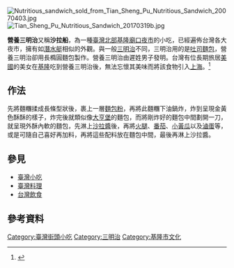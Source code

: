 {{Refimprove|time=2021-10-07T02:13:37+00:00}}
{{noteTA
|T=zh:營養三明治;zh-hans:营养三明治;zh-hk:營養三文治;zh-tw:營養三明治;
|1=zh-hans:三明治;zh-hk:三文治;zh-tw:三明治;
}}
[[File:Nutritious_sandwich_sold_from_Tian_Sheng_Pu_Nutritious_Sandwich_20070403.jpg|thumb]]
[[File:Tian_Sheng_Pu_Nutritious_Sandwich_20170319b.jpg|thumb]]

'''營養三明治'''又稱'''沙拉船'''，為一種[[臺灣北部|臺灣北部]][[基隆廟口夜市|基隆廟口夜市]]的小吃，已經遍佈台灣各大夜市，擁有如[[潛水艇|潛水艇]]相似的外觀。與一般[[三明治|三明治]]不同，三明治用的是[[吐司麵包|吐司麵包]]，營養三明治卻用長橢圓麵包製作。營養三明治由遲姓男子發明。台灣有位長期旅居[[美國|美國]]的美女在[[基隆|基隆]]吃到營養三明治後，無法忘懷其美味而將該食物引入[[上海|上海]]。<ref>{{cite news|url=https://news.ebc.net.tw/news/living/88568|title=時尚沙拉船！基隆營養三明治引進上海口味多|location=上海|publisher=東森新聞|date=December 2, 2017|access-date=July 9, 2021|archive-date=2021-07-09|archive-url=https://web.archive.org/web/20210709190019/https://news.ebc.net.tw/news/living/88568|dead-url=no}}</ref>

==作法==
先將麵糰揉成長條型狀後，裹上一層[[麵包粉|麵包粉]]，再將此麵糰下油鍋炸，炸到呈現金黃色酥酥的樣子，炸完後就類似像[[大亨堡|大亨堡]]的麵包，而將剛炸好的麵包中間劃開一刀，就呈現外酥內軟的麵包，先淋上[[美乃滋|沙拉醬]]後，再將[[火腿|火腿]]、[[番茄|番茄]]、[[黃瓜|小黃瓜]]以及[[滷蛋|滷蛋]]等，或是可隨自己喜好再加料，再將這些配料放在麵包中間，最後再淋上沙拉醬。

==參見==
* [[臺灣小吃|臺灣小吃]]
* [[臺灣料理|臺灣料理]]
* [[台灣飲食|台灣飲食]]

==參考資料==
{{Reflist}}

[[Category:臺灣街頭小吃|Category:臺灣街頭小吃]]
[[Category:三明治|Category:三明治]]
[[Category:基隆市文化|Category:基隆市文化]]